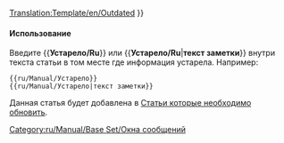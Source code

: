 <noinclude>[[Translation:Template/en/Outdated]]</noinclude>{{en/Ambox| type  = content
| image = en/Manual/Base Set/Outdated content.png | alt = Outdated content
| text  = <strong>Устарело</strong><br />
Данная статья или часть её содержимого устарели. Некоторая информация может быть не точной в связи с последними изменениями. Пожалуйста, обновите эту статью. {{#IF: {{{1|}}} |<br>{{{1}}}|}}
}}<includeonly>{{{2|[[Category:ru/Manual/Статьи которые необходимо обновить]]}}}</includeonly><noinclude>

====Использование====
Введите <nowiki>{{</nowiki>'''Устарело/Ru'''<nowiki>}}</nowiki> или <nowiki>{{</nowiki>'''Устарело/Ru'''|'''текст заметки'''<nowiki>}}</nowiki> внутри текста статьи в том месте где информация устарела. Например:
<pre>
{{ru/Manual/Устарело}} 
{{ru/Manual/Устарело|текст заметки}}
</pre>
Данная статья будет добавлена в [[:Category:ru/Manual/Статьи которые необходимо обновить|Статьи которые необходимо обновить]].

[[Category:ru/Manual/Base Set/Окна сообщений]]
</noinclude>
